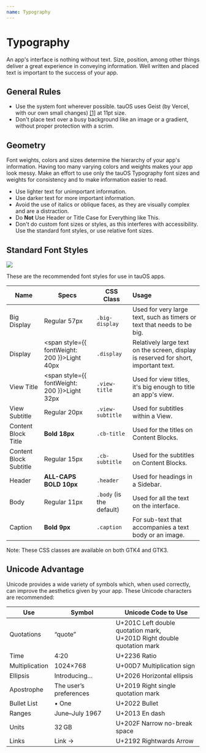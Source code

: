 ```yaml
---
name: Typography
---
```


# Typography

An app's interface is nothing without text. Size, position, among other things deliver a great experience in conveying information. Well written and placed text is important to the success of your app.

## General Rules

- Use the system font wherever possible. tauOS uses Geist (by Vercel, with our own small changes) [[1]](https://github.com/FyraLabs/zeitgeist) at 11pt size.
- Don't place text over a busy background like an image or a gradient, without proper protection with a scrim.

## Geometry

Font weights, colors and sizes determine the hierarchy of your app's information. Having too many varying colors and weights makes your app look messy. Make an effort to use only the tauOS Typography font sizes and weights for consistency and to make information easier to read.

- Use lighter text for unimportant information.
- Use darker text for more important information.
- Avoid the use of italics or oblique faces, as they are visually complex and are a distraction.
- Do **Not** Use Header or Title Case for Everything like This.
- Don't do custom font sizes or styles, as this interferes with accessibility. Use the standard font styles, or use relative font sizes.

## Standard Font Styles

![](/images/helium/hig/typography.png)

These are the recommended font styles for use in tauOS apps.

| Name                   | Specs                  | CSS Class                | Usage                                                                               |
| ---------------------- | ---------------------- | ------------------------ | :---------------------------------------------------------------------------------- |
| Big Display            | Regular 57px           | `.big-display`           | Used for very large text, such as timers or text that needs to be big.              |
| Display                | <span style={{ fontWeight: 200 }}>Light 40px</span>             | `.display`               | Relatively large text on the screen, display is reserved for short, important text. |
| View Title             | <span style={{ fontWeight: 200 }}>Light 32px</span>              | `.view-title`            | Used for view titles, it's big enough to title an app's view.                       |
| View Subtitle          | Regular 20px           | `.view-subtitle`         | Used for subtitles within a View.                                                   |
| Content Block Title    | **Bold 18px**          | `.cb-title`              | Used for the titles on Content Blocks.                                              |
| Content Block Subtitle | Regular 15px           | `.cb-subtitle`           | Used for the subtitles on Content Blocks.                                           |
| Header                 | **ALL-CAPS BOLD 10px** | `.header`                | Used for headings in a Sidebar.                                                     |
| Body                   | Regular 11px           | `.body` (is the default) | Used for all the text on the interface.                                             |
| Caption                | **Bold 9px**           | `.caption`               | For sub-text that accompanies a text body or an image.                              |

Note: These CSS classes are available on both GTK4 and GTK3.

## Unicode Advantage

Unicode provides a wide variety of symbols which, when used correctly, can improve the aesthetics given by your app. These Unicode characters are recommended:

| Use            | Symbol                 | Unicode Code to Use                                                        |
| -------------- | ---------------------- | -------------------------------------------------------------------------- |
| Quotations     | “quote”                | U+201C Left double quotation mark,<br />U+201D Right double quotation mark |
| Time           | 4∶20                   | U+2236 Ratio                                                               |
| Multiplication | 1024×768               | U+00D7 Multiplication sign                                                 |
| Ellipsis       | Introducing…           | U+2026 Horizontal ellipsis                                                 |
| Apostrophe     | The user’s preferences | U+2019 Right single quotation mark                                         |
| Bullet List    | • One                  | U+2022 Bullet                                                              |
| Ranges         | June–July 1967         | U+2013 En dash                                                             |
| Units          | 32 GB                  | U+202F Narrow no-break space                                               |
| Links          | Link →                 | U+2192 Rightwards Arrow                                                    |
